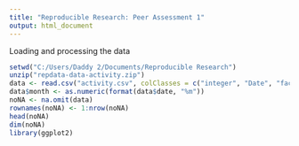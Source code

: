 ```yaml
---
title: "Reproducible Research: Peer Assessment 1"
output: html_document
---
```


Loading and processing the data

```r
setwd("C:/Users/Daddy 2/Documents/Reproducible Research")
unzip("repdata-data-activity.zip")
data <- read.csv("activity.csv", colClasses = c("integer", "Date", "factor"))
data$month <- as.numeric(format(data$date, "%m"))
noNA <- na.omit(data)
rownames(noNA) <- 1:nrow(noNA)
head(noNA)
dim(noNA)
library(ggplot2)
```

